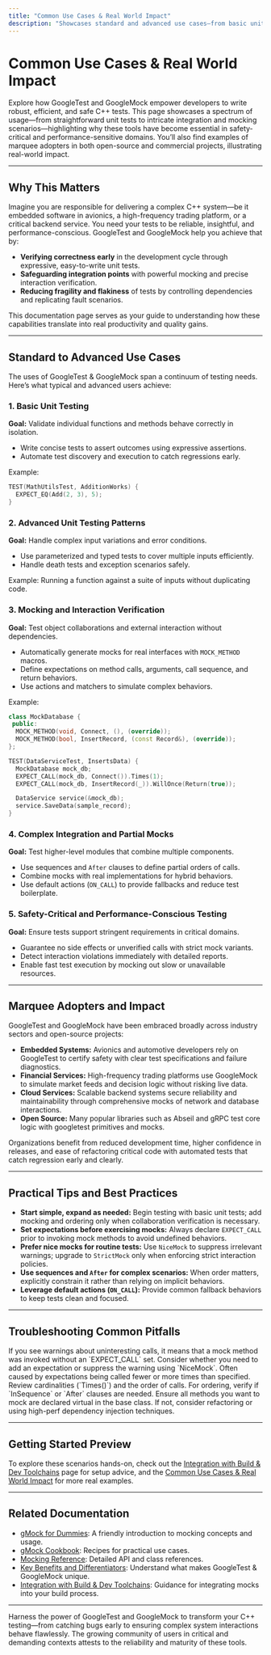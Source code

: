 ```yaml
---
title: "Common Use Cases & Real World Impact"
description: "Showcases standard and advanced use cases—from basic unit testing to complex integration and mocking, emphasizing safety-critical and performance-conscious domains. Highlights marquee adopters from the open-source and commercial world."
---
```


# Common Use Cases & Real World Impact

Explore how GoogleTest and GoogleMock empower developers to write robust, efficient, and safe C++ tests. This page showcases a spectrum of usage—from straightforward unit tests to intricate integration and mocking scenarios—highlighting why these tools have become essential in safety-critical and performance-sensitive domains. You’ll also find examples of marquee adopters in both open-source and commercial projects, illustrating real-world impact.

---

## Why This Matters

Imagine you are responsible for delivering a complex C++ system—be it embedded software in avionics, a high-frequency trading platform, or a critical backend service. You need your tests to be reliable, insightful, and performance-conscious. GoogleTest and GoogleMock help you achieve that by:

- **Verifying correctness early** in the development cycle through expressive, easy-to-write unit tests.
- **Safeguarding integration points** with powerful mocking and precise interaction verification.
- **Reducing fragility and flakiness** of tests by controlling dependencies and replicating fault scenarios.

This documentation page serves as your guide to understanding how these capabilities translate into real productivity and quality gains.

---

## Standard to Advanced Use Cases

The uses of GoogleTest & GoogleMock span a continuum of testing needs. Here’s what typical and advanced users achieve:

### 1. Basic Unit Testing

**Goal:** Validate individual functions and methods behave correctly in isolation.

- Write concise tests to assert outcomes using expressive assertions.
- Automate test discovery and execution to catch regressions early.

Example:
```cpp
TEST(MathUtilsTest, AdditionWorks) {
  EXPECT_EQ(Add(2, 3), 5);
}
```

### 2. Advanced Unit Testing Patterns

**Goal:** Handle complex input variations and error conditions.

- Use parameterized and typed tests to cover multiple inputs efficiently.
- Handle death tests and exception scenarios safely.

Example: Running a function against a suite of inputs without duplicating code.

### 3. Mocking and Interaction Verification

**Goal:** Test object collaborations and external interaction without dependencies.

- Automatically generate mocks for real interfaces with `MOCK_METHOD` macros.
- Define expectations on method calls, arguments, call sequence, and return behaviors.
- Use actions and matchers to simulate complex behaviors.

Example:
```cpp
class MockDatabase {
 public:
  MOCK_METHOD(void, Connect, (), (override));
  MOCK_METHOD(bool, InsertRecord, (const Record&), (override));
};

TEST(DataServiceTest, InsertsData) {
  MockDatabase mock_db;
  EXPECT_CALL(mock_db, Connect()).Times(1);
  EXPECT_CALL(mock_db, InsertRecord(_)).WillOnce(Return(true));

  DataService service(&mock_db);
  service.SaveData(sample_record);
}
```

### 4. Complex Integration and Partial Mocks

**Goal:** Test higher-level modules that combine multiple components.

- Use sequences and `After` clauses to define partial orders of calls.
- Combine mocks with real implementations for hybrid behaviors.
- Use default actions (`ON_CALL`) to provide fallbacks and reduce test boilerplate.

### 5. Safety-Critical and Performance-Conscious Testing

**Goal:** Ensure tests support stringent requirements in critical domains.

- Guarantee no side effects or unverified calls with strict mock variants.
- Detect interaction violations immediately with detailed reports.
- Enable fast test execution by mocking out slow or unavailable resources.

---

## Marquee Adopters and Impact

GoogleTest and GoogleMock have been embraced broadly across industry sectors and open-source projects:

- **Embedded Systems:** Avionics and automotive developers rely on GoogleTest to certify safety with clear test specifications and failure diagnostics.
- **Financial Services:** High-frequency trading platforms use GoogleMock to simulate market feeds and decision logic without risking live data.
- **Cloud Services:** Scalable backend systems secure reliability and maintainability through comprehensive mocks of network and database interactions.
- **Open Source:** Many popular libraries such as Abseil and gRPC test core logic with googletest primitives and mocks.

Organizations benefit from reduced development time, higher confidence in releases, and ease of refactoring critical code with automated tests that catch regression early and clearly.

---

## Practical Tips and Best Practices

- **Start simple, expand as needed:** Begin testing with basic unit tests; add mocking and ordering only when collaboration verification is necessary.
- **Set expectations before exercising mocks:** Always declare `EXPECT_CALL` prior to invoking mock methods to avoid undefined behaviors.
- **Prefer nice mocks for routine tests:** Use `NiceMock` to suppress irrelevant warnings; upgrade to `StrictMock` only when enforcing strict interaction policies.
- **Use sequences and `After` for complex scenarios:** When order matters, explicitly constrain it rather than relying on implicit behaviors.
- **Leverage default actions (`ON_CALL`):** Provide common fallback behaviors to keep tests clean and focused.

---

## Troubleshooting Common Pitfalls

<AccordionGroup title="Common Issues and How to Resolve Them">
<Accordion title="Uninteresting Call Warning">
If you see warnings about uninteresting calls, it means that a mock method was invoked without an `EXPECT_CALL` set. Consider whether you need to add an expectation or suppress the warning using `NiceMock`.
</Accordion>
<Accordion title="Failed Expectations on Call Count">
Often caused by expectations being called fewer or more times than specified. Review cardinalities (`Times()`) and the order of calls. For ordering, verify if `InSequence` or `After` clauses are needed.
</Accordion>
<Accordion title="Mock Method Called on Non-Virtual Function">
Ensure all methods you want to mock are declared virtual in the base class. If not, consider refactoring or using high-perf dependency injection techniques.
</Accordion>
</AccordionGroup>

---

## Getting Started Preview

To explore these scenarios hands-on, check out the [Integration with Build & Dev Toolchains](https://google.github.io/googletest/overview/adoption-and-integration/integration-touchpoints.html) page for setup advice, and the [Common Use Cases & Real World Impact](#) for more real examples.

---

## Related Documentation

- [gMock for Dummies](https://google.github.io/googletest/gmock_for_dummies.html): A friendly introduction to mocking concepts and usage.
- [gMock Cookbook](https://google.github.io/googletest/gmock_cook_book.html): Recipes for practical use cases.
- [Mocking Reference](https://google.github.io/googletest/reference/mocking.html): Detailed API and class references.
- [Key Benefits and Differentiators](https://google.github.io/googletest/overview/introduction-and-value/value-proposition.html): Understand what makes GoogleTest & GoogleMock unique.
- [Integration with Build & Dev Toolchains](https://google.github.io/googletest/overview/adoption-and-integration/integration-touchpoints.html): Guidance for integrating mocks into your build process.

---

Harness the power of GoogleTest and GoogleMock to transform your C++ testing—from catching bugs early to ensuring complex system interactions behave flawlessly. The growing community of users in critical and demanding contexts attests to the reliability and maturity of these tools.